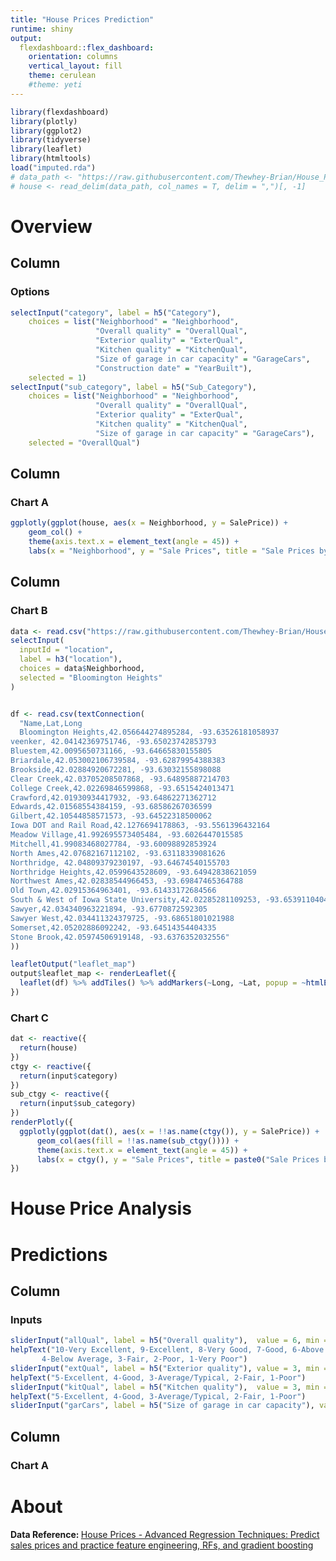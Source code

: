 ```yaml
---
title: "House Prices Prediction"
runtime: shiny
output: 
  flexdashboard::flex_dashboard:
    orientation: columns
    vertical_layout: fill
    theme: cerulean
    #theme: yeti
---
```


```r
library(flexdashboard)
library(plotly)
library(ggplot2)
library(tidyverse)
library(leaflet)
library(htmltools)
load("imputed.rda")
# data_path <- "https://raw.githubusercontent.com/Thewhey-Brian/House_Prices_Prdiction/main/data/house.csv"
# house <- read_delim(data_path, col_names = T, delim = ",")[, -1]
```

Overview {data-icon="fa-globe"}
===================================== 

Column {.sidebar} 
-----------------------------------------------------------------------
### Options
```r
selectInput("category", label = h5("Category"), 
    choices = list("Neighborhood" = "Neighborhood", 
                   "Overall quality" = "OverallQual", 
                   "Exterior quality" = "ExterQual", 
                   "Kitchen quality" = "KitchenQual", 
                   "Size of garage in car capacity" = "GarageCars", 
                   "Construction date" = "YearBuilt"), 
    selected = 1)
selectInput("sub_category", label = h5("Sub_Category"), 
    choices = list("Neighborhood" = "Neighborhood", 
                   "Overall quality" = "OverallQual", 
                   "Exterior quality" = "ExterQual", 
                   "Kitchen quality" = "KitchenQual", 
                   "Size of garage in car capacity" = "GarageCars"), 
    selected = "OverallQual")
```

Column {data-width=650}
-----------------------------------------------------------------------

### Chart A

```r
ggplotly(ggplot(house, aes(x = Neighborhood, y = SalePrice)) +
    geom_col() +
    theme(axis.text.x = element_text(angle = 45)) +
    labs(x = "Neighborhood", y = "Sale Prices", title = "Sale Prices by Neighborhood"))
```

Column {data-width=350}
-----------------------------------------------------------------------

### Chart B

```r

data <- read.csv("https://raw.githubusercontent.com/Thewhey-Brian/House_Prices_Prdiction/main/data/train.csv")
selectInput(
  inputId = "location",
  label = h3("location"),
  choices = data$Neighborhood,
  selected = "Bloomington Heights"
)


df <- read.csv(textConnection(
  "Name,Lat,Long
  Bloomington Heights,42.056644274895284, -93.63526181058937
veenker, 42.04142369751746, -93.65023742853793
Bluestem,42.0095650731166, -93.64665830155805
Briardale,42.053002106739584, -93.62879954388383
Brookside,42.02884920672281, -93.63032155898088
Clear Creek,42.03705208507868, -93.64895887214703
College Creek,42.02269846599868, -93.6515424013471
Crawford,42.01930934417932, -93.64862271362712
Edwards,42.01568554384159, -93.68586267036599
Gilbert,42.10544858571573, -93.64522318500062
Iowa DOT and Rail Road,42.1276694178863, -93.5561396432164
Meadow Village,41.992695573405484, -93.6026447015585
Mitchell,41.99083468027784, -93.60098892853924
North Ames,42.07682167112102, -93.63118339081626
Northridge, 42.04809379230197, -93.64674540155703
Northridge Heights,42.0599643528609, -93.64942838621059
Northwest Ames,42.02838544966453, -93.69847465364788
Old Town,42.02915364963401, -93.61433172684566
South & West of Iowa State University,42.02285281109253, -93.65391104048935
Sawyer,42.034340963221894, -93.6770872592305
Sawyer West,42.034411324379725, -93.68651801021988
Somerset,42.05202886092242, -93.64514354404335
Stone Brook,42.05974506919148, -93.6376352032556"
))

leafletOutput("leaflet_map")
output$leaflet_map <- renderLeaflet({
  leaflet(df) %>% addTiles() %>% addMarkers(~Long, ~Lat, popup = ~htmlEscape(Name))
})
```

### Chart C

```r
dat <- reactive({
  return(house)
})
ctgy <- reactive({
  return(input$category)
})
sub_ctgy <- reactive({
  return(input$sub_category)
})
renderPlotly({
  ggplotly(ggplot(dat(), aes(x = !!as.name(ctgy()), y = SalePrice)) +
      geom_col(aes(fill = !!as.name(sub_ctgy()))) +
      theme(axis.text.x = element_text(angle = 45)) +
      labs(x = ctgy(), y = "Sale Prices", title = paste0("Sale Prices by ", ctgy())))
})
```

House Price Analysis {data-icon="fa-signal"}
=====================================     


Predictions {data-icon="fa-chart-line"}
=====================================   

Column {.sidebar} 
-----------------------------------------------------------------------

### Inputs
```r
sliderInput("allQual", label = h5("Overall quality"),  value = 6, min = 1, max = 10)
helpText("10-Very Excellent, 9-Excellent, 8-Very Good, 7-Good, 6-Above Average, 5-Average, 
       4-Below Average, 3-Fair, 2-Poor, 1-Very Poor")
sliderInput("extQual", label = h5("Exterior quality"), value = 3, min = 1, max = 5)
helpText("5-Excellent, 4-Good, 3-Average/Typical, 2-Fair, 1-Poor")
sliderInput("kitQual", label = h5("Kitchen quality"),  value = 3, min = 1, max = 5)
helpText("5-Excellent, 4-Good, 3-Average/Typical, 2-Fair, 1-Poor")
sliderInput("garCars", label = h5("Size of garage in car capacity"), value = 2, min = 0, max = 10)

```

Column {data-width=650}
-----------------------------------------------------------------------

### Chart A

About {data-icon="fa-table"}
=====================================     

**Data Reference: ** [House Prices - Advanced Regression Techniques: Predict sales prices and practice feature engineering, RFs, and gradient boosting](https://www.kaggle.com/c/house-prices-advanced-regression-techniques/overview)



